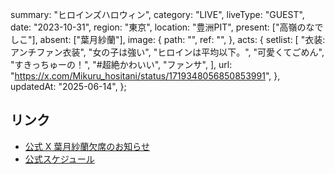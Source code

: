   summary: "ヒロインズハロウィン",
  category: "LIVE",
  liveType: "GUEST",
  date: "2023-10-31",
  region: "東京",
  location: "豊洲PIT",
  present: ["高嶺のなでしこ"],
  absent: ["葉月紗蘭"],
  image: {
    path: "",
    ref: "",
  },
  acts: {
    setlist: [
      "衣装:アンチファン衣装",
      "女の子は強い",
      "ヒロインは平均以下。",
      "可愛くてごめん",
      "すきっちゅーの！",
      "#超絶かわいい",
      "ファンサ",
    ],
    url: "https://x.com/Mikuru_hositani/status/1719348056850853991",
  },
  updatedAt: "2025-06-14",
};

## リンク

- [公式 X 葉月紗蘭欠席のお知らせ](https://x.com/takanenofficial/status/1719310802866635200)
- [公式スケジュール](https://takanenonadeshiko.jp/?p=1409)
